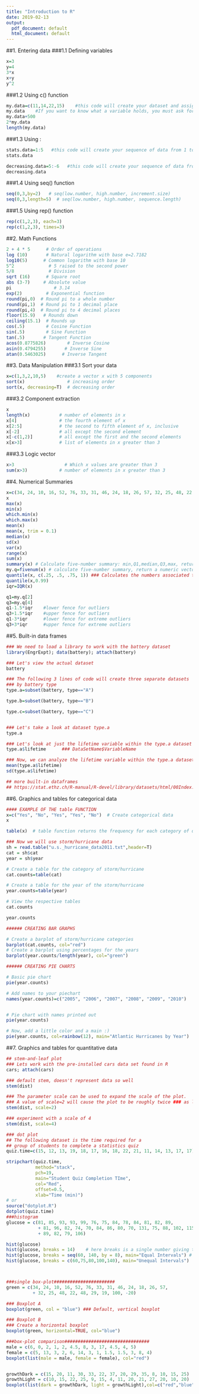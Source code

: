 ```yaml
---
title: "Introduction to R"
date: 2019-02-13
output:
  pdf_document: default
  html_document: default
---
```

##1. Entering data
###1.1 Defining variables
```r
x=3  
y=4
3*x
x+y
y^2
```

###1.2 Using c() function
```r
my.data=c(11,14,22,15)    #this code will create your dataset and assign it the variable name my.data
my.data    #If you want to know what a variable holds, you must ask for it by name
my.data+500
2*my.data
length(my.data)
```

###1.3 Using : 
```r
stats.data=1:5   #this code will create your sequence of data from 1 to 5, by increments of 1
stats.data   

decreasing.data=5:-6   #this code will create your sequence of data from 5 to -6, by increments of -1
decreasing.data 
```

###1.4 Using seq() function
```r
seq(0,3,by=2)   # seq(low.number, high.number, increment.size)
seq(0,3,length=5)  # seq(low.number, high.number, sequence.length)


```

###1.5 Using rep() function
```r
rep(c(1,2,3), each=3) 
rep(c(1,2,3), times=3) 
```

##2. Math Functions
```r
2 + 4 * 5      # Order of operations
log (10)       # Natural logarithm with base e=2.7182
log10(5)      # Common logarithm with base 10
5^2             # 5 raised to the second power
5/8             # Division
sqrt (16)      # Square root
abs (3-7)     # Absolute value 
pi                # 3.14
exp(2)         # Exponential function 
round(pi,0)  # Round pi to a whole number
round(pi,1)  # Round pi to 1 decimal place
round(pi,4)  # Round pi to 4 decimal places
floor(15.9)   # Rounds down
ceiling(15.1)  # Rounds up
cos(.5)        # Cosine Function
sin(.5)        # Sine Function
tan(.5)       # Tangent Function
acos(0.8775826)        # Inverse Cosine
asin(0.4794255)       # Inverse Sine
atan(0.5463025)      # Inverse Tangent
```

##3. Data Manipulation 
###3.1 Sort your data
```r
x=c(1,3,2,10,5)    #create a vector x with 5 components
sort(x)                # increasing order 
sort(x, decreasing=T)  # decreasing order 
```

###3.2 Component extraction
```r
x 
length(x)           # number of elements in x 
x[4]                # the fourth element of x 
x[2:5]              # the second to fifth element of x, inclusive 
x[-2]               # all except the second element 
x[-c(1,2)]          # all except the first and the second elements
x[x>3]              # list of elements in x greater than 3 
```

###3.3 Logic vector
```r
x>3                   # Which x values are greater than 3
sum(x>3)            # number of elements in x greater than 3 
```

##4. Numerical Summaries
```r
x=c(34, 24, 10, 16, 52, 76, 33, 31, 46, 24, 18, 26, 57, 32, 25, 48, 22, 48, 29, 19)
x
max(x)
min(x)
which.min(x)
which.max(x)
mean(x)
mean(x, trim = 0.1)
median(x)
sd(x)
var(x)
range(x)
sum(x)
summary(x) # Calculate five-number summary: min,Q1,median,Q3,max, return an object
my.q=fivenum(x) # calculate five-number summary, return a numeric vector
quantile(x, c(.25, .5, .75, 1)) ### Calculates the numbers associated to defined percentiles
quantile(x,0.99)
iqr=IQR(x)

q1=my.q[2]
q3=my.q[4]
q1-1.5*iqr    #lower fence for outliers
q3+1.5*iqr    #upper fence for outliers
q1-3*iqr      #lower fence for extreme outliers
q3+3*iqr      #upper fence for extreme outliers
```

##5. Built-in data frames 
```r
### We need to load a library to work with the battery dataset
library(EngrExpt); data(battery); attach(battery)

### Let's view the actual dataset
battery

### The following 3 lines of code will create three separate datasets
### by battery type 
type.a=subset(battery, type=="A")

type.b=subset(battery, type=="B")

type.c=subset(battery, type=="C")


### Let's take a look at dataset type.a
type.a

### Let's look at just the lifetime variable within the type.a dataset
type.a$lifetime      ### DataSetName$VariableName

### Now, we can analyze the lifetime variable within the type.a dataset
mean(type.a$lifetime)
sd(type.a$lifetime)

## more built-in dataframes
## https://stat.ethz.ch/R-manual/R-devel/library/datasets/html/00Index.html
```

##6. Graphics and tables for categorical data
```r
#### EXAMPLE OF THE table FUNCTION
x=c("Yes", "No", "Yes", "Yes", "No")  # Create categorical data
x

table(x)  # table function returns the frequency for each category of data

### Now we will use storm/hurricane data
sh = read.table("u.s._hurricane_data2011.txt",header=T)
cat = sh$cat
year = sh$year

# Create a table for the category of storm/hurricane
cat.counts=table(cat)

# Create a table for the year of the storm/hurricane
year.counts=table(year) 

# View the respective tables
cat.counts

year.counts  

###### CREATING BAR GRAPHS

# Create a barplot of storm/hurricane categories  
barplot(cat.counts, col="red") 
# Create a barplot using percentages for the years
barplot(year.counts/length(year), col="green") 

###### CREATING PIE CHARTS

# Basic pie chart 
pie(year.counts) 

# Add names to your piechart
names(year.counts)=c("2005", "2006", "2007", "2008", "2009", "2010")  


# Pie chart with names printed out
pie(year.counts) 

# Now, add a little color and a main :)  
pie(year.counts, col=rainbow(12), main="Atlantic Hurricanes by Year") 
```

##7. Graphics and tables for quantitative data
```r
## stem-and-leaf plot
### Lets work with the pre-installed cars data set found in R
cars; attach(cars)

### default stem, doesn't represent data so well
stem(dist)

### The parameter scale can be used to expand the scale of the plot. 
### A value of scale=2 will cause the plot to be roughly twice ### as long as the default.
stem(dist, scale=2)

### experiment with a scale of 4
stem(dist, scale=4)

### dot plot
## The following dataset is the time required for a 
## group of students to complete a statistics quiz
quiz.time=c(15, 12, 13, 19, 18, 17, 16, 18, 22, 21, 11, 14, 13, 17, 17)

stripchart(quiz.time, 
           method="stack",
           pch=19, 
           main="Student Quiz Completion TIme", 
           col="Red",
           offset=0.5, 
           xlab="Time (min)")   
# or
source("dotplot.R")
dotplot(quiz.time)
###histogram
glucose = c(81, 85, 93, 93, 99, 76, 75, 84, 78, 84, 81, 82, 89,
            + 81, 96, 82, 74, 70, 84, 86, 80, 70, 131, 75, 88, 102, 115,
            + 89, 82, 79, 106)

hist(glucose)
hist(glucose, breaks = 14)    # here breaks is a single number giving the number of cells for the histogram
hist(glucose, breaks = seq(60, 140, by = 8), main="Equal Intervals") # here breaks is a vector giving the breakpoints between histogram cells
hist(glucose, breaks = c(60,75,80,100,140), main="Unequal Intervals")



###single box-plot#######################
green = c(34, 24, 10, 16, 52, 76, 33, 31, 46, 24, 18, 26, 57,
          + 32, 25, 48, 22, 48, 29, 19, 100, -20)

### Boxplot A
boxplot(green, col = "blue") ### Default, vertical boxplot

### Boxplot B
### Create a horizontal boxplot
boxplot(green, horizontal=TRUE, col="blue") 

###box-plot comparison################################
male = c(6, 0, 2, 1, 2, 4.5, 8, 3, 17, 4.5, 4, 5)
female = c(5, 13, 3, 2, 6, 14, 3, 1, 1.5, 1.5, 3, 8, 4)
boxplot(list(male = male, female = female), col="red")


growthDark = c(15, 20, 11, 30, 33, 22, 37, 20, 29, 35, 8, 10, 15, 25)
growthLight = c(10, 15, 22, 25, 9, 15, 4, 11, 20, 21, 27, 20, 10, 20)
boxplot(list(dark = growthDark, light = growthLight),col=c("red","blue"))
```

